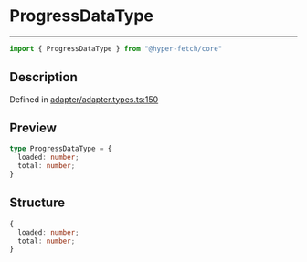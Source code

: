 

# ProgressDataType

<div class="api-docs__separator" data-reactroot="">

---

</div><div class="api-docs__import" data-reactroot="">

```ts
import { ProgressDataType } from "@hyper-fetch/core"
```

</div><div class="api-docs__section">

## Description

</div><div class="api-docs__description"><span class="api-docs__do-not-parse">



</span></div><p class="api-docs__definition">

Defined in [adapter/adapter.types.ts:150](https://github.com/BetterTyped/hyper-fetch/blob/c3e2c45/packages/core/src/adapter/adapter.types.ts#L150)

</p><div class="api-docs__section">

## Preview

</div><div class="api-docs__preview type">

```ts
type ProgressDataType = {
  loaded: number; 
  total: number; 
}
```

</div><div class="api-docs__section">

## Structure

</div><div class="api-docs__returns">

```ts
{
  loaded: number;
  total: number;
}
```

</div>
